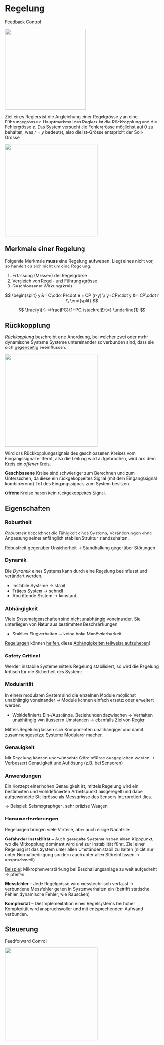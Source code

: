 # Regelung

Feed[back]{.underline} Control

![](images/basics\regulator.png){fig-align="center" width="7cm"}

Ziel eines Reglers ist die Angleichung einer Regelgrösse $y$ an eine Führungsgrösse $r$. Hauptmerkmal des Reglers ist die Rückkopplung und die Fehlergrösse $e$. Das System versucht die Fehlergrösse möglichst auf $0$ zu behalten, was $r = y$ bedeutet, also die Ist-Grösse entspricht der Soll-Grösse.

![](images/definition_regelung.png){fig-align="center" width="8cm"}

```{=latex}
\begin{conditions}
  r & Führungsgrösse (Soll-Wert) \\
  e & Regelfehler \\
  u & Stell-/Steuergrösse \\
  y & Regelgrösse (Ist-Wert) \\
  v & Störgrösse
\end{conditions}
```
::: callout-tip
## Merkmale einer Regelung

Folgende Merkmale **muss** eine Regelung aufweisen. Liegt eines nicht vor, so handelt es sich nicht um eine Regelung.

1.  Erfassung (Messen) der Regelgrösse
2.  Vergleich von Regel- und Führungsgrösse
3.  Geschlossener Wirkungskreis
:::

$$
\begin{split}
y &= C\cdot P\cdot e = CP (r-y) \\
y+CP\cdot y &= CP\cdot r \\
\end{split}
$$

$$
\frac{y}{r} =\frac{PC}{1+PC}\stackrel{!}{=} \underline{1}
$$

## Rückkopplung

*Rückkopplung* beschreibt eine Anordnung, bei welcher zwei oder mehr dynamische Systeme Systeme untereinander so verbunden sind, dass sie sich [gegenseitig]{.underline} beeinflussen.

![](images/basics/closed_open.png){width="8cm"}

Wird das Rückkopplungssignals des geschlossenen Kreises vom Eingangssignal entfernt, also die Leitung wird aufgebrochen, wird aus dem Kreis ein *offener* Kreis.

::: callout-caution
**Geschlossene** Kreise sind schwieriger zum Berechnen und zum Untersuchen, da diese ein rückgekoppeltes Signal (mit dem Eingangssignal kombinierend) Teil des Eingangssignals zum System besitzen.

**Offene** Kreise haben kein rückgekoppeltes Signal.
:::

## Eigenschaften

### Robustheit

*Robustheit* bezeichnet die Fähigkeit eines Systems, Veränderungen ohne Anpassung seiner anfänglich stabilen Struktur standzuhalten.

Robustheit gegenüber Unsicherheit $\rightarrow$ Standhaltung gegenüber Störungen

### Dynamik

Die *Dynamik* eines Systems kann durch eine Regelung beeinflusst und verändert werden.

-   Instabile Systeme $\rightarrow$ stabil
-   Träges System $\rightarrow$ schnell
-   Abdriftende System $\rightarrow$ konstant*.*

::: callout-caution
### Abhängigkeit

Viele Systemeigenschaften sind [nicht]{.underline} unabhängig voneinander. Sie unterliegen von Natur aus bestimmten Beschränkungen

-   Stabiles Flugverhalten $\rightarrow$ keine hohe Manövrierbarkeit

\textcolor{BurntOrange}{!!} [Regelungen]{.underline} können [helfen]{.underline}, diese [Abhängigkeiten teilweise aufzuheben]{.underline}!
:::

::: callout-warning
### Safety Critical

Werden instabile Systeme mittels Regelung stabilisiert, so wird die Regelung kritisch für die Sicherheit des Systems.
:::

### Modularität

In einem modularen System sind die einzelnen Module möglichst unabhängig voneinander $\rightarrow$ Module können einfach ersetzt oder erweitert werden.

-   Wohldefinierte Ein-/Ausgänge, Beziehungen dazwischen $\rightarrow$ Verhalten unabhängig von äusseren Umständen $\rightarrow$ ebenfalls Ziel von Regler

Mittels Regelulng lassen sich Komponenten unabhängiger und damit zusammengesetzte Systeme Modularer machen.

### Genauigkeit

Mit Regelung können unerwünschte Störeinflüsse ausgeglichen werden $\rightarrow$ Verbessert Genauigkeit und Auflösung (z.B. bei Sensoren).

::: callout-note
### Anwendungen

Ein Konzept einer hohen Genauigkeit ist, mittels Regelung wird ein bestimmten und wohldefinierten Arbeitspunkt ausgeregelt und dabei aufgewendete Stellgrösse als Messgrösse des Sensors interpretiert dies.

$\rightarrow$ Beispiel: Seismographgen, sehr präzise Waagen
:::

### Herauserforderungen

Regelungen bringen viele Vorteile, aber auch einige Nachteile:

**Gefahr der Instabilität** -- Auch geregelte Systeme haben einen Kipppunkt, wo die Mitkopplung dominant wird und zur Instabilität führt. Ziel einer Regelung ist das System unter allen Umständen stabil zu halten (nicht nur unter Normalbedingung sondern auch unter allen Störeinflüssen $\rightarrow$ anspruchsvoll).

[Beispiel]{.underline}: Mikrophonverstärkung bei Beschallungsanlage zu weit aufgedreht $\rightarrow$ pfeifen

**Messfehler** -- Jede Regelgrösse wird messtechnisch verfasst $\rightarrow$ verbundene Messfehler gehen in Systemverhalten ein (betrifft statische Fehler, dynamische Fehler, wie Rauschen)

**Komplexität** -- Die Implementation eines Regelsystems bei hoher Komplexität wird anspruchsvoller und mit entsprechendem Aufwand verbunden.

## Steuerung

Feed[forward]{.underline} Control

![](images/basics\control.png){width="8cm"}